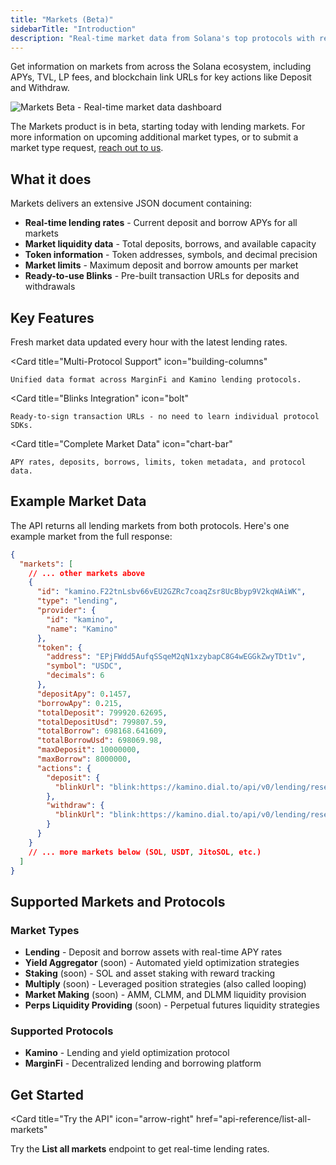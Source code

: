 ```yaml
---
title: "Markets (Beta)"
sidebarTitle: "Introduction"
description: "Real-time market data from Solana's top protocols with ready-to-use Blinks for seamless DeFi interactions."
---
```


Get information on markets from across the Solana ecosystem, including APYs, TVL, LP fees, and blockchain link URLs for key actions like Deposit and Withdraw.

<img src="https://res.cloudinary.com/dnxjhra4h/image/upload/f_auto,q_auto/v1750948122/dialect-docs/makets-landing.png" alt="Markets Beta - Real-time market data dashboard" /> 

The Markets product is in beta, starting today with lending markets. For more information on upcoming additional market types, or to submit a market type request, [reach out to us](https://form.typeform.com/to/WlSWtZDY).

## What it does

Markets delivers an extensive JSON document containing:
- **Real-time lending rates** - Current deposit and borrow APYs for all markets
- **Market liquidity data** - Total deposits, borrows, and available capacity
- **Token information** - Token addresses, symbols, and decimal precision
- **Market limits** - Maximum deposit and borrow amounts per market
- **Ready-to-use Blinks** - Pre-built transaction URLs for deposits and withdrawals

## Key Features

<CardGroup cols={2}>
  <Card
    title="Hourly Updates"
    icon="clock"
  >
    Fresh market data updated every hour with the latest lending rates.
  </Card>

  <Card
    title="Multi-Protocol Support"
    icon="building-columns"
  >
    Unified data format across MarginFi and Kamino lending protocols.
  </Card>

  <Card
    title="Blinks Integration"
    icon="bolt"
  >
    Ready-to-sign transaction URLs - no need to learn individual protocol SDKs.
  </Card>

  <Card
    title="Complete Market Data"
    icon="chart-bar"
  >
    APY rates, deposits, borrows, limits, token metadata, and protocol data.
  </Card>
</CardGroup>

## Example Market Data

The API returns all lending markets from both protocols. Here's one example market from the full response:

```json
{
  "markets": [
    // ... other markets above
    {
      "id": "kamino.F22tnLsbv66vEU2GZRc7coaqZsr8UcBbyp9V2kqWAiWK",
      "type": "lending",
      "provider": {
        "id": "kamino",
        "name": "Kamino"
      },
      "token": {
        "address": "EPjFWdd5AufqSSqeM2qN1xzybapC8G4wEGGkZwyTDt1v",
        "symbol": "USDC",
        "decimals": 6
      },
      "depositApy": 0.1457,
      "borrowApy": 0.215,
      "totalDeposit": 799920.62695,
      "totalDepositUsd": 799807.59,
      "totalBorrow": 698168.641609,
      "totalBorrowUsd": 698069.98,
      "maxDeposit": 10000000,
      "maxBorrow": 8000000,
      "actions": {
        "deposit": {
          "blinkUrl": "blink:https://kamino.dial.to/api/v0/lending/reserve/..."
        },
        "withdraw": {
          "blinkUrl": "blink:https://kamino.dial.to/api/v0/lending/reserve/..."
        }
      }
    }
    // ... more markets below (SOL, USDT, JitoSOL, etc.)
  ]
}
```

## Supported Markets and Protocols

### Market Types

- **Lending** - Deposit and borrow assets with real-time APY rates
- **Yield Aggregator** (soon) - Automated yield optimization strategies
- **Staking** (soon) - SOL and asset staking with reward tracking
- **Multiply** (soon) - Leveraged position strategies (also called looping)
- **Market Making** (soon) - AMM, CLMM, and DLMM liquidity provision
- **Perps Liquidity Providing** (soon) - Perpetual futures liquidity strategies

### Supported Protocols

- **Kamino** - Lending and yield optimization protocol
- **MarginFi** - Decentralized lending and borrowing platform

## Get Started

<Card
  title="Try the API"
  icon="arrow-right"
  href="api-reference/list-all-markets"
>
  Try the **List all markets** endpoint to get real-time lending rates.
</Card>

